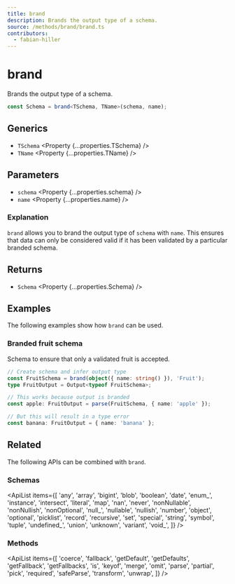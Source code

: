```yaml
---
title: brand
description: Brands the output type of a schema.
source: /methods/brand/brand.ts
contributors:
  - fabian-hiller
---
```



# brand

Brands the output type of a schema.

```ts
const Schema = brand<TSchema, TName>(schema, name);
```

## Generics

- `TSchema` <Property {...properties.TSchema} />
- `TName` <Property {...properties.TName} />

## Parameters

- `schema` <Property {...properties.schema} />
- `name` <Property {...properties.name} />

### Explanation

`brand` allows you to brand the output type of `schema` with `name`. This ensures that data can only be considered valid if it has been validated by a particular branded schema.

## Returns

- `Schema` <Property {...properties.Schema} />

## Examples

The following examples show how `brand` can be used.

### Branded fruit schema

Schema to ensure that only a validated fruit is accepted.

```ts
// Create schema and infer output type
const FruitSchema = brand(object({ name: string() }), 'Fruit');
type FruitOutput = Output<typeof FruitSchema>;

// This works because output is branded
const apple: FruitOutput = parse(FruitSchema, { name: 'apple' });

// But this will result in a type error
const banana: FruitOutput = { name: 'banana' };
```

## Related

The following APIs can be combined with `brand`.

### Schemas

<ApiList
  items={[
    'any',
    'array',
    'bigint',
    'blob',
    'boolean',
    'date',
    'enum_',
    'instance',
    'intersect',
    'literal',
    'map',
    'nan',
    'never',
    'nonNullable',
    'nonNullish',
    'nonOptional',
    'null_',
    'nullable',
    'nullish',
    'number',
    'object',
    'optional',
    'picklist',
    'record',
    'recursive',
    'set',
    'special',
    'string',
    'symbol',
    'tuple',
    'undefined_',
    'union',
    'unknown',
    'variant',
    'void_',
  ]}
/>

### Methods

<ApiList
  items={[
    'coerce',
    'fallback',
    'getDefault',
    'getDefaults',
    'getFallback',
    'getFallbacks',
    'is',
    'keyof',
    'merge',
    'omit',
    'parse',
    'partial',
    'pick',
    'required',
    'safeParse',
    'transform',
    'unwrap',
  ]}
/>
